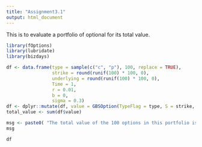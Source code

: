 ```yaml
---
title: "Assignment3.1"
output: html_document
---
```


This is to evaluate a portfolio of optional for its total value.

```r
library(fOptions)
library(lubridate)
library(bizdays)
```

```r
df <- data.frame(type = sample(c("c", "p"), 100, replace = TRUE),
                 strike = round(runif(100) * 100, 0),
                 underlying = round(runif(100) * 100, 0),
                 Time = 1,
                 r = 0.01,
                 b = 0,
                 sigma = 0.3)
df <- dplyr::mutate(df, value = GBSOption(TypeFlag = type, S = strike, X = underlying, Time = Time/12, r = r, b = b, sigma = sigma)@price)
total_value <- sum(df$value)

msg <- paste0( "The total value of the 100 options in this portfolio is: ", format(round(total_value, 2), nsmall = 2))
msg

df

```


